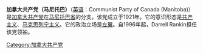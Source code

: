 {{Unreferenced|time=2021-04-11T07:11:36+00:00}}
'''加拿大共产党（马尼托巴）'''（[[英语|英语]]：Communist Party of Canada (Manitoba)）是[[加拿大共产党|加拿大共产党]]在[[马尼托巴省|马尼托巴省]]的分支。该党成立于1921年。它的意识形态是[[共产主义|共产主义]]、[[马克思列宁主义|马克思列宁主义]]。它的政治立场是[[左翼|左翼]]。自1996年起，Darrell Rankin担任该党领袖。

[[Category:加拿大共产党|Category:加拿大共产党]]